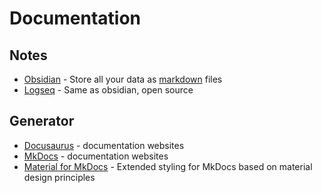# Documentation

## Notes

- [Obsidian](https://obsidian.md) - Store all your data as [markdown](markdown.md) files
- [Logseq](https://logseq.com) - Same as obsidian, open source

## Generator

- [Docusaurus](https://docusaurus.io) - documentation websites
- [MkDocs](https://www.mkdocs.org) - documentation websites
- [Material for MkDocs](https://squidfunk.github.io/mkdocs-material) - Extended styling for MkDocs based on material design principles